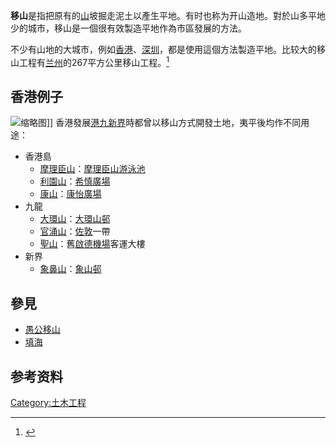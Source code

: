 {{onesource|time=2018-10-22T00:08:00+00:00}}
'''移山'''是指把原有的[[山|山]]坡掘走泥土以產生平地。有时也称为开山造地。對於山多平地少的城市，移山是一個很有效製造平地作為市區發展的方法。

不少有山地的大城市，例如[[香港|香港]]、[[深圳|深圳]]，都是使用這個方法製造平地。比较大的移山工程有[[兰州|兰州]]的267平方公里移山工程。<ref>{{Cite web |url=http://news.sina.com.cn/c/2008-03-03/030415060360.shtml |title=兰州移山造地工程将平整出土地267平方公里 |access-date=2009-06-19 |archive-date=2018-08-09 |archive-url=https://web.archive.org/web/20180809215301/http://news.sina.com.cn/c/2008-03-03/030415060360.shtml |dead-url=no }}</ref>

== 香港例子 ==
[[File:Kornhill_2014.jpg|缩略图]]]]
{{主條目|香港已消失山峰}}
香港發展[[香港島|港]][[九龍|九]][[新界|新界]]時都曾以移山方式開發土地，夷平後均作不同用途：

* 香港島
** [[摩理臣山|摩理臣山]]：[[摩理臣山游泳池|摩理臣山游泳池]]
** [[利園山|利園山]]：[[希慎廣場|希慎廣場]]
** [[康山|康山]]：[[康怡廣場|康怡廣場]]
* 九龍
** [[大環山|大環山]]：[[紅磡邨|大環山邨]]
** [[官涌山|官涌山]]：[[佐敦|佐敦]]一帶
** [[聖山_(香港)|聖山]]：舊[[啟德機場|啟德機場]]客運大樓
* 新界
** [[象鼻山_(香港)|象鼻山]]：[[象山邨|象山邨]]

==參見==
*[[愚公移山|愚公移山]]
*[[填海|填海]]

==参考资料==
{{reflist}}

{{geo-term-stub}}
[[Category:土木工程|Category:土木工程]]